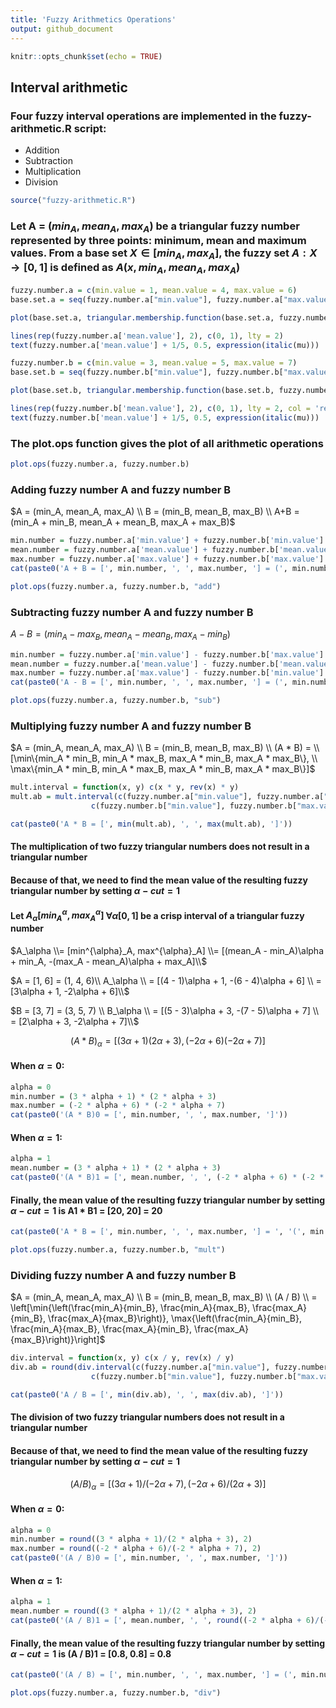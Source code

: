 ```yaml
---
title: 'Fuzzy Arithmetics Operations'
output: github_document
---
```


```r
knitr::opts_chunk$set(echo = TRUE)
```

## Interval arithmetic

### Four fuzzy interval operations are implemented in the **fuzzy-arithmetic.R** script: 

- Addition
- Subtraction
- Multiplication
- Division

```r
source("fuzzy-arithmetic.R")
```

### Let A = ($min_A, mean_A, max_A$) be a triangular fuzzy number represented by three points: minimum, mean and maximum values. From a base set $X \in [min_A, max_A]$, the fuzzy set $A:X \rightarrow [0, 1]$ is defined as $A(x, min_A, mean_A, max_A)$

```r
fuzzy.number.a = c(min.value = 1, mean.value = 4, max.value = 6)
base.set.a = seq(fuzzy.number.a["min.value"], fuzzy.number.a["max.value"], by=0.1)
```

```r
plot(base.set.a, triangular.membership.function(base.set.a, fuzzy.number.a), type = "l", ylim = c(0,1), xlab = "", ylab = "", lty = 2, main = 'Fuzzy Set A = (1, 4, 6)', lwd = 2)

lines(rep(fuzzy.number.a['mean.value'], 2), c(0, 1), lty = 2)
text(fuzzy.number.a['mean.value'] + 1/5, 0.5, expression(italic(mu)))
```

```r
fuzzy.number.b = c(min.value = 3, mean.value = 5, max.value = 7)
base.set.b = seq(fuzzy.number.b["min.value"], fuzzy.number.b["max.value"], by=0.1)
```

```r
plot(base.set.b, triangular.membership.function(base.set.b, fuzzy.number.b), type = "l", ylim = c(0,1), xlab = "", ylab = "", lty = 2, main = 'Fuzzy Set B = (3, 5, 7)', lwd = 2, col = 'red')

lines(rep(fuzzy.number.b['mean.value'], 2), c(0, 1), lty = 2, col = 'red')
text(fuzzy.number.b['mean.value'] + 1/5, 0.5, expression(italic(mu)))
```

### The **plot.ops** function gives the plot of all arithmetic operations

```r
plot.ops(fuzzy.number.a, fuzzy.number.b)
```

### Adding fuzzy number A and fuzzy number B

$A = (min_A, mean_A, max_A) \\ B = (min_B, mean_B, max_B) \\ A+B = (min_A + min_B, mean_A + mean_B, max_A + max_B)$

```r
min.number = fuzzy.number.a['min.value'] + fuzzy.number.b['min.value']
mean.number = fuzzy.number.a['mean.value'] + fuzzy.number.b['mean.value']
max.number = fuzzy.number.a['max.value'] + fuzzy.number.b['max.value']
cat(paste0('A + B = [', min.number, ', ', max.number, '] = (', min.number, ', ', mean.number, ', ', max.number, ') '))
```

```r
plot.ops(fuzzy.number.a, fuzzy.number.b, "add")
```

### Subtracting fuzzy number A and fuzzy number B

$A-B = (min_A - max_B, mean_A - mean_B, max_A - min_B)$

```r
min.number = fuzzy.number.a['min.value'] - fuzzy.number.b['max.value']
mean.number = fuzzy.number.a['mean.value'] - fuzzy.number.b['mean.value']
max.number = fuzzy.number.a['max.value'] - fuzzy.number.b['min.value']
cat(paste0('A - B = [', min.number, ', ', max.number, '] = (', min.number, ', ', mean.number, ', ', max.number, ')'))
```

```r
plot.ops(fuzzy.number.a, fuzzy.number.b, "sub")
```

### Multiplying fuzzy number A and fuzzy number B

$A = (min_A, mean_A, max_A) \\ B = (min_B, mean_B, max_B) \\ (A * B) = \\ [\min\{min_A * min_B, min_A * max_B, max_A * min_B, max_A * max_B\}, \\ \max\{min_A * min_B, min_A * max_B, max_A * min_B, max_A * max_B\}]$

```r
mult.interval = function(x, y) c(x * y, rev(x) * y)
mult.ab = mult.interval(c(fuzzy.number.a["min.value"], fuzzy.number.a["max.value"]),
                  c(fuzzy.number.b["min.value"], fuzzy.number.b["max.value"]))
```

```r
cat(paste0('A * B = [', min(mult.ab), ', ', max(mult.ab), ']'))
```

#### The **multiplication** of two fuzzy triangular numbers does **not result in a triangular number**

#### Because of that, we need to find the mean value of the resulting fuzzy triangular number by setting $\alpha-cut = 1$

#### Let $A_\alpha[min^\alpha_A, max^\alpha_A]$  $\forall \alpha [0, 1]$ be a crisp interval of a triangular fuzzy number

$A_\alpha \\= [min^{\alpha}_A, max^{\alpha}_A] \\= [(mean_A - min_A)\alpha + min_A, -(max_A - mean_A)\alpha + max_A]\\$

$A = [1, 6] = (1, 4, 6)\\ A_\alpha \\ = [(4 - 1)\alpha + 1, -(6 - 4)\alpha + 6] \\ = [3\alpha + 1, -2\alpha + 6]\\$

$B = [3, 7] = (3, 5, 7) \\ B_\alpha \\ = [(5 - 3)\alpha + 3, -(7 - 5)\alpha + 7] \\ = [2\alpha + 3, -2\alpha + 7]\\$

$$ (A * B)_\alpha = [(3\alpha +1)(2\alpha + 3), (-2\alpha + 6)(-2\alpha + 7)] $$

#### When $\alpha = 0$:

```r
alpha = 0
min.number = (3 * alpha + 1) * (2 * alpha + 3)
max.number = (-2 * alpha + 6) * (-2 * alpha + 7)
cat(paste0('(A * B)0 = [', min.number, ', ', max.number, ']'))
```

#### When $\alpha = 1$:

```r
alpha = 1
mean.number = (3 * alpha + 1) * (2 * alpha + 3)
cat(paste0('(A * B)1 = [', mean.number, ', ', (-2 * alpha + 6) * (-2 * alpha + 7), ']'))
```

#### Finally, the mean value of the resulting fuzzy triangular number by setting $\alpha-cut = 1$ is A1 * B1 = [20, 20] = 20

```r
cat(paste0('A * B = [', min.number, ', ', max.number, '] = ', '(', min.number, ', ', mean.number, ', ', max.number, ')'))
```

```r
plot.ops(fuzzy.number.a, fuzzy.number.b, "mult")
```

### Dividing fuzzy number A and fuzzy number B

$A = (min_A, mean_A, max_A) \\ B = (min_B, mean_B, max_B) \\ (A / B) \\ = \left[\min{\left(\frac{min_A}{min_B}, \frac{min_A}{max_B}, \frac{max_A}{min_B}, \frac{max_A}{max_B}\right)}, \max{\left(\frac{min_A}{min_B}, \frac{min_A}{max_B}, \frac{max_A}{min_B}, \frac{max_A}{max_B}\right)}\right]$

```r
div.interval = function(x, y) c(x / y, rev(x) / y)
div.ab = round(div.interval(c(fuzzy.number.a["min.value"], fuzzy.number.a["max.value"]),
                  c(fuzzy.number.b["min.value"], fuzzy.number.b["max.value"])), 2)
```

```r
cat(paste0('A / B = [', min(div.ab), ', ', max(div.ab), ']'))
```

#### The **division** of two fuzzy triangular numbers does **not result in a triangular number**

#### Because of that, we need to find the mean value of the resulting fuzzy triangular number by setting $\alpha-cut = 1$

$$ (A / B)_\alpha = [(3\alpha +1)/(-2\alpha + 7), (-2\alpha + 6)/(2\alpha + 3)] $$

#### When $\alpha = 0$:

```r
alpha = 0
min.number = round((3 * alpha + 1)/(2 * alpha + 3), 2)
max.number = round((-2 * alpha + 6)/(-2 * alpha + 7), 2)
cat(paste0('(A / B)0 = [', min.number, ', ', max.number, ']'))
```

#### When $\alpha = 1$:

```r
alpha = 1
mean.number = round((3 * alpha + 1)/(2 * alpha + 3), 2)
cat(paste0('(A / B)1 = [', mean.number, ', ', round((-2 * alpha + 6)/(-2 * alpha + 7), 2), ']'))
```

#### Finally, the mean value of the resulting fuzzy triangular number by setting $\alpha-cut = 1$ is (A / B)1 = [0.8, 0.8] = 0.8

```r
cat(paste0('(A / B) = [', min.number, ', ', max.number, '] = (', min.number, ', ', mean.number, ', ', max.number, ')'))
```

```r
plot.ops(fuzzy.number.a, fuzzy.number.b, "div")
```

